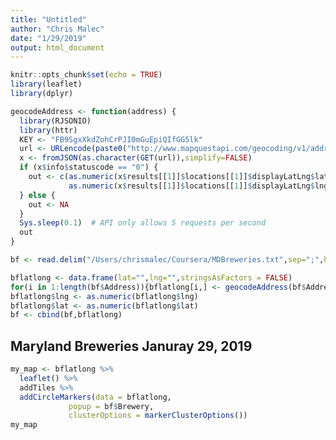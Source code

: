 ```yaml
---
title: "Untitled"
author: "Chris Malec"
date: "1/29/2019"
output: html_document
---
```


```r
knitr::opts_chunk$set(echo = TRUE)
library(leaflet)
library(dplyr)

geocodeAddress <- function(address) {
  library(RJSONIO)
  library(httr)
  KEY <- "FB9SgxXkdZohCrPJI0mGuEpiQIfGG5lk"
  url <- URLencode(paste0("http://www.mapquestapi.com/geocoding/v1/address?key=",KEY,"&outFormat=json&location=",address))
  x <- fromJSON(as.character(GET(url)),simplify=FALSE)
  if (x$info$statuscode == "0") {
    out <- c(as.numeric(x$results[[1]]$locations[[1]]$displayLatLng$lat),
             as.numeric(x$results[[1]]$locations[[1]]$displayLatLng$lng))
  } else {
    out <- NA
  }
  Sys.sleep(0.1)  # API only allows 5 requests per second
  out
}

bf <- read.delim("/Users/chrismalec/Coursera/MDBreweries.txt",sep=";",header = FALSE,col.names = c("Brewery","Address","type","membership"),stringsAsFactors = FALSE)

bflatlong <- data.frame(lat="",lng="",stringsAsFactors = FALSE)
for(i in 1:length(bf$Address)){bflatlong[i,] <- geocodeAddress(bf$Address[i])}
bflatlong$lng <- as.numeric(bflatlong$lng)
bflatlong$lat <- as.numeric(bflatlong$lat)
bf <- cbind(bf,bflatlong)
```
## Maryland Breweries Januray 29, 2019



```r
my_map <- bflatlong %>% 
  leaflet() %>% 
  addTiles %>%
  addCircleMarkers(data = bflatlong,
             popup = bf$Brewery,
             clusterOptions = markerClusterOptions())
my_map
```
